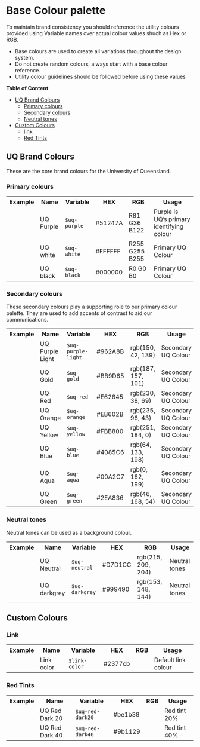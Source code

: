 
<Meta title="Core/Colour/Base colour palette" />

# Base Colour palette

To maintain brand consistency you should reference the utility colours provided using Variable names over actual colour values shuch as Hex or RGB. 

- Base colours are used to create all variations throughout the design system.
- Do not create random colours, always start with a base colour reference.
- Utility colour guidelines should be followed before using these values

**Table of Content**
- [UQ Brand Colours](#uq-brand-colours)
  - [Primary colours](#primary-colours)
  - [Secondary colours](#secondary-colours)
  - [Neutral tones](#neutral-tones)
- [Custom Colours](#custom-colours)
  - [link](#link)
  - [Red Tints](#red-tints)

## UQ Brand Colours

These are the core brand colours for the University of Queensland.

### Primary colours

<table class="uqds-table">
  <tbody class="uqds-table__body">
    <tr class="uqds-table__mobile-heading">
      <th class="uqds-table__heading">Example</th>
      <th class="uqds-table__heading">Name</th>
      <th class="uqds-table__heading">Variable</th>
      <th class="uqds-table__heading">HEX</th>
      <th class="uqds-table__heading">RGB</th>
      <th class="uqds-table__heading">Usage</th>
    </tr>
    <tr  class="uqds-table__row">
      <td class="uqds-table__item"><div class="uqds-colour__palette uqds-colour--purple"></div></td>
      <td class="uqds-table__item" data-title="Name:">UQ Purple</td>
      <td class="uqds-table__item" data-title="Variable:"><code>$uq-purple</code></td>
      <td class="uqds-table__item" data-title="HEX:">#51247A</td>
      <td class="uqds-table__item" data-title="RGB:">R81 G36 B122</td>
      <td class="uqds-table__item" data-title="Usage:">Purple is UQ’s primary identifying colour</td>
    </tr>
    <tr class="uqds-table__row">
      <td class="uqds-table__item"><div class="uqds-colour__palette uqds-colour--white"></div></td>
      <td class="uqds-table__item" data-title="Name:">UQ white</td>
      <td class="uqds-table__item" data-title="Variable:"><code>$uq-white</code></td>
      <td class="uqds-table__item" data-title="HEX:">#FFFFFF</td>
      <td class="uqds-table__item" data-title="RGB:">R255 G255 B255</td>
      <td class="uqds-table__item" data-title="Usage:">Primary UQ Colour</td>
    </tr>
    <tr class="uqds-table__row">
      <td class="uqds-table__item"><div class="uqds-colour__palette uqds-colour--black"></div></td>
      <td class="uqds-table__item" data-title="Name:">UQ black</td>
      <td class="uqds-table__item" data-title="Variable:"><code>$uq-black</code></td>
      <td class="uqds-table__item" data-title="HEX:">#000000</td>
      <td class="uqds-table__item" data-title="RGB:">R0 G0 B0</td>
      <td class="uqds-table__item" data-title="Usage:">Primary UQ Colour</td>
    </tr>
  </tbody>
  </table>

### Secondary colours
These secondary colours play a supporting role to our primary colour palette. 
They are used to add accents of contrast to aid our communications.

  <table class="uqds-table">
  <tbody class="uqds-table__body">
    <tr class="uqds-table__mobile-heading">
      <th class="uqds-table__heading">Example</th>
      <th class="uqds-table__heading">Name</th>
      <th class="uqds-table__heading">Variable</th>
      <th class="uqds-table__heading">HEX</th>
      <th class="uqds-table__heading">RGB</th>
      <th class="uqds-table__heading">Usage</th>
    </tr>
    <tr  class="uqds-table__row">
      <td class="uqds-table__item"><div class="uqds-colour__palette uqds-colour--purple-light"></div></td>
      <td class="uqds-table__item" data-title="Name:">UQ Purple Light</td>
      <td class="uqds-table__item" data-title="Variable:"><code>$uq-purple-light</code></td>
      <td class="uqds-table__item" data-title="HEX:">#962A8B</td>
      <td class="uqds-table__item" data-title="RGB:">rgb(150, 42, 139)</td>
      <td class="uqds-table__item" data-title="Usage:">Secondary UQ Colour</td>
    </tr>
    <tr class="uqds-table__row">
      <td class="uqds-table__item"><div class="uqds-colour__palette uqds-colour--gold"></div></td>
      <td class="uqds-table__item" data-title="Name:">UQ Gold</td>
      <td class="uqds-table__item" data-title="Variable:"><code>$uq-gold</code></td>
      <td class="uqds-table__item" data-title="HEX:">#BB9D65</td>
      <td class="uqds-table__item" data-title="RGB:">rgb(187, 157, 101)</td>
      <td class="uqds-table__item" data-title="Usage:">Secondary UQ Colour</td>
    </tr>
    <tr class="uqds-table__row">
      <td class="uqds-table__item"><div class="uqds-colour__palette uqds-colour--red"></div></td>
      <td class="uqds-table__item" data-title="Name:">UQ Red</td>
      <td class="uqds-table__item" data-title="Variable:"><code>$uq-red</code></td>
      <td class="uqds-table__item" data-title="HEX:">#E62645</td>
      <td class="uqds-table__item" data-title="RGB:">rgb(230, 38, 69)</td>
      <td class="uqds-table__item" data-title="Usage:">Secondary UQ Colour</td>
    </tr>
    <tr class="uqds-table__row">
      <td class="uqds-table__item"><div class="uqds-colour__palette uqds-colour--orange"></div></td>
      <td class="uqds-table__item" data-title="Name:">UQ Orange</td>
      <td class="uqds-table__item" data-title="Variable:"><code>$uq-orange</code></td>
      <td class="uqds-table__item" data-title="HEX:">#EB602B</td>
      <td class="uqds-table__item" data-title="RGB:">rgb(235, 96, 43)</td>
      <td class="uqds-table__item" data-title="Usage:">Secondary UQ Colour</td>
    </tr>
    <tr class="uqds-table__row">
      <td class="uqds-table__item"><div class="uqds-colour__palette uqds-colour--yellow"></div></td>
      <td class="uqds-table__item" data-title="Name:">UQ Yellow</td>
      <td class="uqds-table__item" data-title="Variable:"><code>$uq-yellow</code></td>
      <td class="uqds-table__item" data-title="HEX:">#FBB800</td>
      <td class="uqds-table__item" data-title="RGB:">rgb(251, 184, 0)</td>
      <td class="uqds-table__item" data-title="Usage:">Secondary UQ Colour</td>
    </tr>
    <tr class="uqds-table__row">
      <td class="uqds-table__item"><div class="uqds-colour__palette uqds-colour--blue"></div></td>
      <td class="uqds-table__item" data-title="Name:">UQ Blue</td>
      <td class="uqds-table__item" data-title="Variable:"><code>$uq-blue</code></td>
      <td class="uqds-table__item" data-title="HEX:">#4085C6</td>
      <td class="uqds-table__item" data-title="RGB:">rgb(64, 133, 198)</td>
      <td class="uqds-table__item" data-title="Usage:">Secondary UQ Colour</td>
    </tr>
    <tr class="uqds-table__row">
      <td class="uqds-table__item"><div class="uqds-colour__palette uqds-colour--aqua"></div></td>
      <td class="uqds-table__item" data-title="Name:">UQ Aqua</td>
      <td class="uqds-table__item" data-title="Variable:"><code>$uq-aqua</code></td>
      <td class="uqds-table__item" data-title="HEX:">#00A2C7</td>
      <td class="uqds-table__item" data-title="RGB:">rgb(0, 162, 199)</td>
      <td class="uqds-table__item" data-title="Usage:">Secondary UQ Colour</td>
    </tr>
    <tr class="uqds-table__row">
      <td class="uqds-table__item"><div class="uqds-colour__palette uqds-colour--green"></div></td>
      <td class="uqds-table__item" data-title="Name:">UQ Green</td>
      <td class="uqds-table__item" data-title="Variable:"><code>$uq-green</code></td>
      <td class="uqds-table__item" data-title="HEX:">#2EA836</td>
      <td class="uqds-table__item" data-title="RGB:">rgb(46, 168, 54)</td>
      <td class="uqds-table__item" data-title="Usage:">Secondary UQ Colour</td>
    </tr>
  </tbody>
  </table>

### Neutral tones
Neutral tones can be used as a background colour.

<table class="uqds-table">
  <tbody class="uqds-table__body">
    <tr class="uqds-table__mobile-heading">
      <th class="uqds-table__heading">Example</th>
      <th class="uqds-table__heading">Name</th>
      <th class="uqds-table__heading">Variable</th>
      <th class="uqds-table__heading">HEX</th>
      <th class="uqds-table__heading">RGB</th>
      <th class="uqds-table__heading">Usage</th>
    </tr>
    <tr  class="uqds-table__row">
      <td class="uqds-table__item"><div class="uqds-colour__palette uqds-colour--neutral"></div></td>
      <td class="uqds-table__item" data-title="Name:">UQ Neutral</td>
      <td class="uqds-table__item" data-title="Variable:"><code>$uq-neutral</code></td>
      <td class="uqds-table__item" data-title="HEX:">#D7D1CC</td>
      <td class="uqds-table__item" data-title="RGB:">rgb(215, 209, 204)</td>
      <td class="uqds-table__item" data-title="Usage:">Neutral tones</td>
    </tr>
    <tr class="uqds-table__row">
      <td class="uqds-table__item"><div class="uqds-colour__palette uqds-colour--darkgrey"></div></td>
      <td class="uqds-table__item" data-title="Name:">UQ darkgrey</td>
      <td class="uqds-table__item" data-title="Variable:"><code>$uq-darkgrey</code></td>
      <td class="uqds-table__item" data-title="HEX:">#999490</td>
      <td class="uqds-table__item" data-title="RGB:">rgb(153, 148, 144)</td>
      <td class="uqds-table__item" data-title="Usage:">Neutral tones</td>
    </tr>
  </tbody>
</table>

## Custom Colours

### Link

  <table class="uqds-table">
  <tbody class="uqds-table__body">
    <tr class="uqds-table__mobile-heading">
      <th class="uqds-table__heading">Example</th>
      <th class="uqds-table__heading">Name</th>
      <th class="uqds-table__heading">Variable</th>
      <th class="uqds-table__heading">HEX</th>
      <th class="uqds-table__heading">RGB</th>
      <th class="uqds-table__heading">Usage</th>
    </tr>
    <tr  class="uqds-table__row">
      <td class="uqds-table__item"><div class="uqds-colour__palette uqds-link-color"></div></td>
      <td class="uqds-table__item" data-title="Name:">Link color</td>
      <td class="uqds-table__item" data-title="Variable:"><code>$link-color</code></td>
      <td class="uqds-table__item" data-title="HEX:">#2377cb</td>
      <td class="uqds-table__item" data-title="RGB:"></td>
      <td class="uqds-table__item" data-title="Usage:">Default link colour</td>
    </tr>
  </tbody>
  </table>

### Red Tints 

  <table class="uqds-table">
  <tbody class="uqds-table__body">
    <tr class="uqds-table__mobile-heading">
      <th class="uqds-table__heading">Example</th>
      <th class="uqds-table__heading">Name</th>
      <th class="uqds-table__heading">Variable</th>
      <th class="uqds-table__heading">HEX</th>
      <th class="uqds-table__heading">RGB</th>
      <th class="uqds-table__heading">Usage</th>
    </tr>
    <tr  class="uqds-table__row">
      <td class="uqds-table__item"><div class="uqds-colour__palette uqds-red-dark20"></div></td>
      <td class="uqds-table__item" data-title="Name:">UQ Red Dark 20</td>
      <td class="uqds-table__item" data-title="Variable:"><code>$uq-red-dark20</code></td>
      <td class="uqds-table__item" data-title="HEX:">#be1b38</td>
      <td class="uqds-table__item" data-title="RGB:"></td>
      <td class="uqds-table__item" data-title="Usage:">Red tint 20%</td>
    </tr>
    <tr  class="uqds-table__row">
      <td class="uqds-table__item"><div class="uqds-colour__palette uqds-red-dark40"></div></td>
      <td class="uqds-table__item" data-title="Name:">UQ Red Dark 40</td>
      <td class="uqds-table__item" data-title="Variable:"><code>$uq-red-dark40</code></td>
      <td class="uqds-table__item" data-title="HEX:">#9b1129</td>
      <td class="uqds-table__item" data-title="RGB:"></td>
      <td class="uqds-table__item" data-title="Usage:">Red tint 40%</td>
    </tr>
  </tbody>
  </table>

  